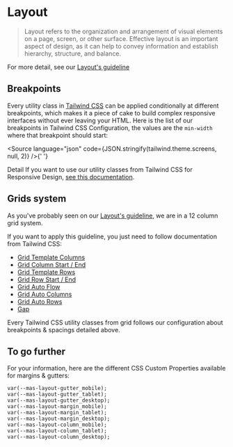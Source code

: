 
<Meta title="Guidelines / Layout" />

# Layout

> Layout refers to the organization and arrangement of visual elements on a page, screen, or other surface. Effective layout is an important aspect of design, as it can help to convey information and establish hierarchy, structure, and balance.

For more detail, see our [Layout's guideline](https://zeroheight.com/9b39bb2a0/p/196570-layout/b/586495)

## Breakpoints

Every utility class in [Tailwind CSS](https://tailwindcss.com) can be applied conditionally at different breakpoints, which makes it a piece of cake to build complex responsive interfaces without ever leaving your HTML.
Here is the list of our breakpoints in Tailwind CSS Configuration, the values are the `min-width` where that breakpoint should start:

<Source language="json" code={JSON.stringify(tailwind.theme.screens, null, 2)} />{' '}

Detail If you want to use our utility classes
from Tailwind CSS for Responsive Design, [see this documentation](https://tailwindcss.com/docs/responsive-design).

## Grids system

As you've probably seen on our [Layout's guideline](https://www.decathlon.design/726f8c765/p/061870-layout/b/60e5d1), we are in a 12 column grid system.

If you want to apply this guideline, you just need to follow documentation from Tailwind CSS:

- [Grid Template Columns](https://tailwindcss.com/docs/grid-template-columns)
- [Grid Column Start / End](https://tailwindcss.com/docs/grid-column)
- [Grid Template Rows](https://tailwindcss.com/docs/grid-template-rows)
- [Grid Row Start / End](https://tailwindcss.com/docs/grid-row)
- [Grid Auto Flow](https://tailwindcss.com/docs/grid-auto-flow)
- [Grid Auto Columns](https://tailwindcss.com/docs/grid-auto-columns)
- [Grid Auto Rows](https://tailwindcss.com/docs/grid-auto-rows)
- [Gap](https://tailwindcss.com/docs/gap)

Every Tailwind CSS utility classes from grid follows our configuration about breakpoints & spacings detailed above.

## To go further

For your information, here are the different CSS Custom Properties available for margins & gutters:

```
var(--mas-layout-gutter_mobile);
var(--mas-layout-gutter_tablet);
var(--mas-layout-gutter_desktop);
var(--mas-layout-margin_mobile);
var(--mas-layout-margin_tablet);
var(--mas-layout-margin_desktop);
var(--mas-layout-column_mobile);
var(--mas-layout-column_tablet);
var(--mas-layout-column_desktop);
```
